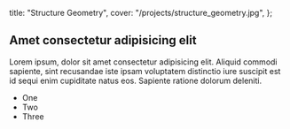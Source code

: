   title: "Structure Geometry",
  cover: "/projects/structure_geometry.jpg",
};

## Amet consectetur adipisicing elit

Lorem ipsum, dolor sit amet consectetur adipisicing elit. Aliquid commodi sapiente, sint recusandae iste ipsam voluptatem distinctio iure suscipit est id sequi enim cupiditate natus eos. Sapiente ratione dolorum deleniti.

- One
- Two
- Three
